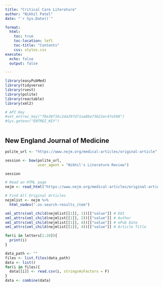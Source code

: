 ```yaml
---
title: "Critical Care Literature"
author: "Nikhil Patel"
date: "`r Sys.Date()`"

format:
  html: 
    toc: true
    toc-location: left
    toc-title: "Contents"
    css: styles.css
execute: 
  echo: false
  output: false

---
```



```r

library(easyPubMed)
library(tidyverse)
library(rvest)
library(polite)
library(reactable)
library(xml2)

# API Key
#set_entrez_key("f8e38f16c2da397d71aa8be73622ec47e508")
#Sys.getenv("ENTREZ_KEY")



```

## New England Journal of Medicine

```r

polite_url <- "https://www.nejm.org/medical-articles/original-article"

session <- bow(polite_url,
               user_agent = "Nikhil's Literature Review")

session

# Read an HTML page
nejm <- read_html("https://www.nejm.org/medical-articles/original-article")

# Find All Original Articles
nejmlist <- nejm %>%
  html_nodes(".os-search-results_item")

xml_attrs(xml_child(nejmlist[[1]], 1))[["value"]] # DOI
xml_attrs(xml_child(nejmlist[[1]], 2))[["value"]] # Author
xml_attrs(xml_child(nejmlist[[1]], 4))[["value"]] # ePub Date
xml_attrs(xml_child(nejmlist[[1]], 4))[["value"]] # Article Title

for(i in letters[1:20]){
  print(i)
}

data_path <- ""
files <- list.files(data_path)
data <- list()
for(i in files){
  data[[i]] <- read.csv(i, stringsAsFactors = F)
}
data <- combine(data)

```

